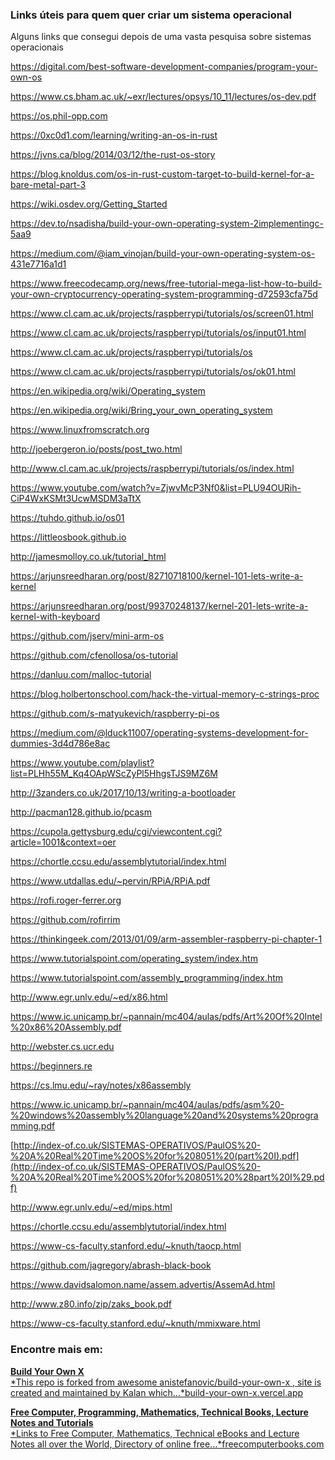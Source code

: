 




### Links úteis para quem quer criar um sistema operacional

Alguns links que consegui depois de uma vasta pesquisa sobre sistemas
operacionais

https://digital.com/best-software-development-companies/program-your-own-os

https://www.cs.bham.ac.uk/~exr/lectures/opsys/10_11/lectures/os-dev.pdf

https://os.phil-opp.com

https://0xc0d1.com/learning/writing-an-os-in-rust

https://jvns.ca/blog/2014/03/12/the-rust-os-story

https://blog.knoldus.com/os-in-rust-custom-target-to-build-kernel-for-a-bare-metal-part-3

https://wiki.osdev.org/Getting_Started

https://dev.to/nsadisha/build-your-own-operating-system-2implementingc-5aa9

https://medium.com/@iam_vinojan/build-your-own-operating-system-os-431e7716a1d1

https://www.freecodecamp.org/news/free-tutorial-mega-list-how-to-build-your-own-cryptocurrency-operating-system-programming-d72593cfa75d

https://www.cl.cam.ac.uk/projects/raspberrypi/tutorials/os/screen01.html

https://www.cl.cam.ac.uk/projects/raspberrypi/tutorials/os/input01.html

https://www.cl.cam.ac.uk/projects/raspberrypi/tutorials/os

https://www.cl.cam.ac.uk/projects/raspberrypi/tutorials/os/ok01.html

https://en.wikipedia.org/wiki/Operating_system

https://en.wikipedia.org/wiki/Bring_your_own_operating_system

https://www.linuxfromscratch.org

http://joebergeron.io/posts/post_two.html

http://www.cl.cam.ac.uk/projects/raspberrypi/tutorials/os/index.html

https://www.youtube.com/watch?v=ZjwvMcP3Nf0&list=PLU94OURih-CiP4WxKSMt3UcwMSDM3aTtX

https://tuhdo.github.io/os01

https://littleosbook.github.io

http://jamesmolloy.co.uk/tutorial_html

https://arjunsreedharan.org/post/82710718100/kernel-101-lets-write-a-kernel

https://arjunsreedharan.org/post/99370248137/kernel-201-lets-write-a-kernel-with-keyboard

https://github.com/jserv/mini-arm-os

https://github.com/cfenollosa/os-tutorial

https://danluu.com/malloc-tutorial

https://blog.holbertonschool.com/hack-the-virtual-memory-c-strings-proc

https://github.com/s-matyukevich/raspberry-pi-os

https://medium.com/@lduck11007/operating-systems-development-for-dummies-3d4d786e8ac

https://www.youtube.com/playlist?list=PLHh55M_Kq4OApWScZyPl5HhgsTJS9MZ6M

http://3zanders.co.uk/2017/10/13/writing-a-bootloader

http://pacman128.github.io/pcasm

https://cupola.gettysburg.edu/cgi/viewcontent.cgi?article=1001&context=oer

https://chortle.ccsu.edu/assemblytutorial/index.html

https://www.utdallas.edu/~pervin/RPiA/RPiA.pdf

https://rofi.roger-ferrer.org

https://github.com/rofirrim

https://thinkingeek.com/2013/01/09/arm-assembler-raspberry-pi-chapter-1

https://www.tutorialspoint.com/operating_system/index.htm

https://www.tutorialspoint.com/assembly_programming/index.htm

http://www.egr.unlv.edu/~ed/x86.html

https://www.ic.unicamp.br/~pannain/mc404/aulas/pdfs/Art%20Of%20Intel%20x86%20Assembly.pdf

http://webster.cs.ucr.edu

https://beginners.re

https://cs.lmu.edu/~ray/notes/x86assembly

https://www.ic.unicamp.br/~pannain/mc404/aulas/pdfs/asm%20-%20windows%20assembly%20language%20and%20systems%20programming.pdf

[http://index-of.co.uk/SISTEMAS-OPERATIVOS/PaulOS%20-%20A%20Real%20Time%20OS%20for%208051%20(part%20I).pdf](http://index-of.co.uk/SISTEMAS-OPERATIVOS/PaulOS%20-%20A%20Real%20Time%20OS%20for%208051%20%28part%20I%29.pdf)

http://www.egr.unlv.edu/~ed/mips.html

https://chortle.ccsu.edu/assemblytutorial/index.html

https://www-cs-faculty.stanford.edu/~knuth/taocp.html

https://github.com/jagregory/abrash-black-book

https://www.davidsalomon.name/assem.advertis/AssemAd.html

http://www.z80.info/zip/zaks_book.pdf

https://www-cs-faculty.stanford.edu/~knuth/mmixware.html

### Encontre mais em:


[**Build Your Own X**\
*This repo is forked from awesome anistefanovic/build-your-own-x , site
is created and maintained by Kalan
which...*build-your-own-x.vercel.app](https://build-your-own-x.vercel.app/)



[**Free Computer, Programming, Mathematics, Technical Books, Lecture
Notes and Tutorials**\
*Links to Free Computer, Mathematics, Technical eBooks and Lecture Notes
all over the World, Directory of online
free...*freecomputerbooks.com](https://freecomputerbooks.com/)



